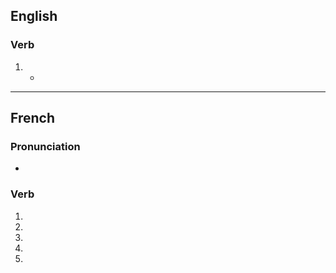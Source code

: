 {{also|particularisé}}
==English==

===Verb===
{{en-verb}}

# {{alt spelling|en|particularize|from=non-Oxford}}
#* {{quote-journal|en|year=1962|month=October|title=The Victoria Line was only part of the plan|journal=Modern Railways|page=258|text=To '''particularise''' the railway improvements required by the County of London Plan, 1943, a Committee under the Chairmanship of Professor Sir Charles Inglis was appointed in February, 1944, by the Minister of War Transport.}}

----

==French==

===Pronunciation===
* {{homophones|fr|particularisent|particularises}}

===Verb===
{{head|fr|verb form}}

# {{inflection of|fr|particulariser||1|s|pres|ind}}
# {{inflection of|fr|particulariser||3|s|pres|ind}}
# {{inflection of|fr|particulariser||1|s|pres|sub}}
# {{inflection of|fr|particulariser||3|s|pres|sub}}
# {{inflection of|fr|particulariser||2|s|imp}}